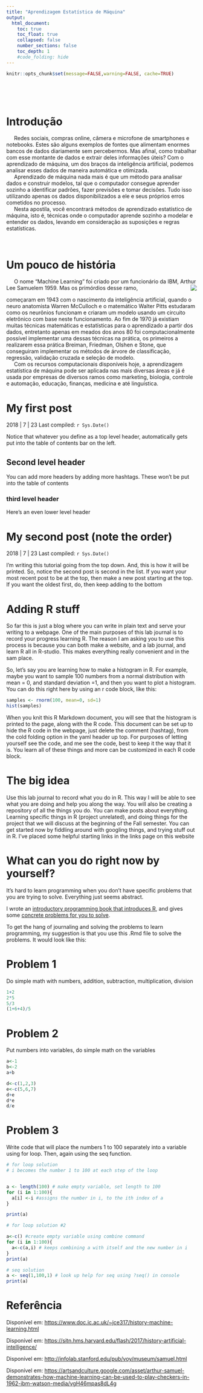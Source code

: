 ```yaml
---
title: "Aprendizagem Estatística de Máquina"
output:
  html_document:
    toc: true
    toc_float: true
    collapsed: false
    number_sections: false
    toc_depth: 1
    #code_folding: hide
---
```


```r
knitr::opts_chunk$set(message=FALSE,warning=FALSE, cache=TRUE)
```

&nbsp;

&nbsp;

# Introdução

$\quad$ Redes sociais, compras online, câmera e microfone de smartphones e notebooks. Estes são alguns exemplos de fontes que alimentam enormes bancos de dados diariamente sem percebermos. Mas afinal, como trabalhar com esse montante de dados e extrair deles informações úteis? Com o aprendizado de máquina, um dos braços da inteligência artificial, podemos analisar esses dados de maneira automática e otimizada.  
$\quad$ Aprendizado de máquina nada mais é que um método para analisar dados e construir modelos, tal que o computador consegue aprender sozinho a identificar padrões, fazer previsões e tomar decisões. Tudo isso utilizando apenas os dados disponibilizados a ele e seus próprios erros cometidos no processo.  
$\quad$ Nesta apostila, você encontrará métodos de aprendizado estatístico de máquina, isto é, técnicas onde o computador aprende sozinho a modelar e entender os dados, levando em consideração as suposições e regras estatísticas.  

&nbsp;

# Um pouco de história

$\quad$ O nome “Machine Learning” foi criado por um funcionário da IBM, Arthur Lee Samuelem 1959. Mas os primórdios desse ramo, <div style="float:right;max-width: 30%; max-height: 30%;" markdown="1"> ![](images/ArthurSamuel.jpg) </div> começaram em 1943 com o nascimento da inteligência artificial, quando o neuro anatomista Warren McCulloch e o matemático Walter Pitts estudaram como os neurônios funcionam e criaram um modelo usando um circuito eletrônico com base neste funcionamento. Ao fim de 1970 já existiam muitas técnicas matemáticas e estatísticas para o aprendizado a partir dos dados, entretanto apenas em meados dos anos 80 foi computacionalmente possível implementar uma dessas técnicas na prática, os primeiros a realizarem essa prática Breiman, Friedman, Olshen e Stone, que conseguiram implementar os métodos de árvore de classificação, regressão, validação cruzada e seleção de modelo.  
$\quad$ Com os recursos computacionais disponíveis hoje, a aprendizagem estatística de máquina pode ser aplicada nas mais diversas áreas e já é usada por empresas de diversos ramos como marketing, biologia, controle e automação, educação, finanças, medicina e até linguística.
 

# My first post

2018 | 7 | 23 Last compiled: `r Sys.Date()`

Notice that whatever you define as a top level header, automatically gets put into the table of contents bar on the left. 

## Second level header

You can add more headers by adding more hashtags. These won't be put into the table of contents

### third level header

Here's an even lower level header

# My second post (note the order)

2018 | 7 | 23 Last compiled: `r Sys.Date()`

I'm writing this tutorial going from the top down. And, this is how it will be printed. So, notice the second post is second in the list. If you want your most recent post to be at the top, then make a new post starting at the top. If you want the oldest first, do, then keep adding to the bottom

# Adding R stuff

So far this is just a blog where you can write in plain text and serve your writing to a webpage. One of the main purposes of this lab journal is to record your progress learning R. The reason I am asking you to use this process is because you can both make a website, and a lab journal, and learn R all in R-studio. This makes everything really convenient and in the sam place. 

So, let's say you are learning how to make a histogram in R. For example, maybe you want to sample 100 numbers from a normal distribution with mean = 0, and standard deviation =1, and then you want to plot a histogram. You can do this right here by using an r code block, like this:

```r
samples <- rnorm(100, mean=0, sd=1)
hist(samples)
```

When you knit this R Markdown document, you will see that the histogram is printed to the page, along with the R code. This document can be set up to hide the R code in the webpage, just delete the comment (hashtag), from the cold folding option in the yaml header up top. For purposes of letting yourself see the code, and me see the code, best to keep it the way that it is. You learn all of these things and more can be customized in each R code block.

# The big idea

Use this lab journal to record what you do in R. This way I will be able to see what you are doing and help you along the way. You will also be creating a repository of all the things you do. You can make posts about everything. Learning specific things in R (project unrelated), and doing things for the project that we will discuss at the beginning of the Fall semester. You can get started now by fiddling around with googling things, and trying stuff out in R. I've placed some helpful starting links in the links page on this website

# What can you do right now by yourself?

It's hard to learn programming when you don't have specific problems that you are trying to solve. Everything just seems abstract.

I wrote an [introductory programming book that introduces R](https://crumplab.github.io/programmingforpsych/), and gives some [concrete problems for you to solve](https://crumplab.github.io/programmingforpsych/programming-challenges-i-learning-the-fundamentals.html). 

To get the hang of journaling and solving the problems to learn programming, my suggestion is that you use this .Rmd file to solve the problems. It would look like this:

# Problem 1

Do simple math with numbers, addition, subtraction, multiplication, division

```r
1+2
2*5
5/3
(1+6+4)/5

```

# Problem 2

Put numbers into variables, do simple math on the variables

```r
a<-1
b<-2
a+b

d<-c(1,2,3)
e<-c(5,6,7)
d+e
d*e
d/e

```

# Problem 3

Write code that will place the numbers 1 to 100 separately into a variable using for loop. Then, again using the seq function.

```r
# for loop solution
# i becomes the number 1 to 100 at each step of the loop


a <- length(100) # make empty variable, set length to 100
for (i in 1:100){
  a[i] <-i #assigns the number in i, to the ith index of a
}

print(a)

# for loop solution #2

a<-c() #create empty variable using combine command
for (i in 1:100){
  a<-c(a,i) # keeps combining a with itself and the new number in i
}
print(a)

# seq solution
a <- seq(1,100,1) # look up help for seq using ?seq() in console
print(a)

```

# Referência

Disponível em: [https://www.doc.ic.ac.uk/~jce317/history-machine-learning.html](https://www.doc.ic.ac.uk/~jce317/history-machine-learning.html)

Disponível em: [https://sitn.hms.harvard.edu/flash/2017/history-artificial-intelligence/](https://sitn.hms.harvard.edu/flash/2017/history-artificial-intelligence/)

Disponível em: [http://infolab.stanford.edu/pub/voy/museum/samuel.html](http://infolab.stanford.edu/pub/voy/museum/samuel.html)

Disponível em: [https://artsandculture.google.com/asset/arthur-samuel-demonstrates-how-machine-learning-can-be-used-to-play-checkers-in-1962-ibm-watson-media/vgH46mpas8dL4g](https://artsandculture.google.com/asset/arthur-samuel-demonstrates-how-machine-learning-can-be-used-to-play-checkers-in-1962-ibm-watson-media/vgH46mpas8dL4g)



